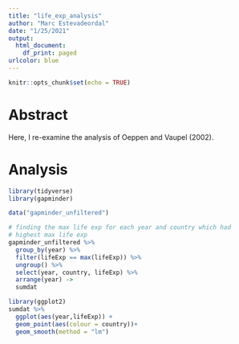 ```yaml
---
title: "life_exp_analysis"
author: "Marc Estevadeordal"
date: "1/25/2021"
output: 
  html_document:
    df_print: paged
urlcolor: blue
---
```


```r
knitr::opts_chunk$set(echo = TRUE)
```


# Abstract

Here, I re-examine the analysis of Oeppen and Vaupel (2002).

# Analysis

```r
library(tidyverse)
library(gapminder)

data("gapminder_unfiltered")

# finding the max life exp for each year and country which had
# highest max life exp
gapminder_unfiltered %>% 
  group_by(year) %>%
  filter(lifeExp == max(lifeExp)) %>%
  ungroup() %>%
  select(year, country, lifeExp) %>%
  arrange(year) ->
  sumdat
```

```r
library(ggplot2)
sumdat %>%  
  ggplot(aes(year,lifeExp)) +
  geom_point(aes(colour = country))+
  geom_smooth(method = "lm")
```

